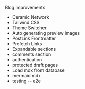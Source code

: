 Blog Improvements
- Ceramic Network
- Tailwind CSS
- Theme Switcher
- Auto generating preview images
- PostLink Frontmatter
- Prefetch Links
- Expandable sections
- comments section
- authentication
- protected draft pages
- Load mdx from database
- mermaid mdx
- testing
-- e2e
